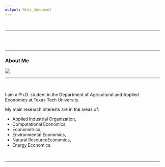 ```yaml
---
output: html_document
---
```

<br>

---

<br>
<br>

<div class="container">
<div class="row">

<div class="col-sm-4" align="center">

---

### **About Me**

![](images/MLPic_1.png)
</div>

<div class="col-sm-5" align="left">


---

<br>

I am a Ph.D. student in the Department of Agricultural and Applied Economics at Texas Tech University.
 
My main research interests are in the areas of:  

  * Applied Industrial Organization, 
  * Computational Economics,  
  * Econometrics,
  * Environmental Economics, 
  * Natural ResourceEconomics,
  * Energy Economics.
  



<br>
</div>
</div>
</div>

---